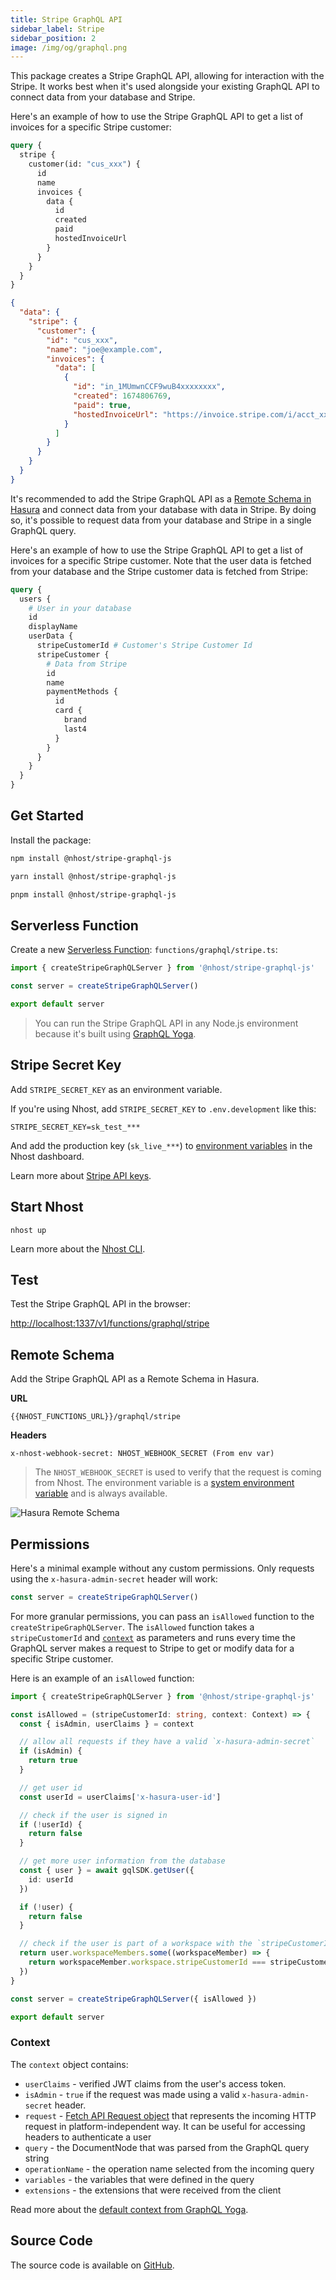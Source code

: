 ```yaml
---
title: Stripe GraphQL API
sidebar_label: Stripe
sidebar_position: 2
image: /img/og/graphql.png
---
```



This package creates a Stripe GraphQL API, allowing for interaction with the Stripe. It works best when it's used alongside your existing GraphQL API to connect data from your database and Stripe.

Here's an example of how to use the Stripe GraphQL API to get a list of invoices for a specific Stripe customer:

<Tabs >
  <TabItem value="request" label="Request" default>

```graphql
query {
  stripe {
    customer(id: "cus_xxx") {
      id
      name
      invoices {
        data {
          id
          created
          paid
          hostedInvoiceUrl
        }
      }
    }
  }
}
```

  </TabItem>
  <TabItem value="response" label="Response">

```json
{
  "data": {
    "stripe": {
      "customer": {
        "id": "cus_xxx",
        "name": "joe@example.com",
        "invoices": {
          "data": [
            {
              "id": "in_1MUmwnCCF9wuB4xxxxxxxx",
              "created": 1674806769,
              "paid": true,
              "hostedInvoiceUrl": "https://invoice.stripe.com/i/acct_xxxxxxx/test_YWNjdF8xS25xV1lDQ0Y5d3VCNGZYLF9ORkhWxxxxxxxxxxxx?s=ap"
            }
          ]
        }
      }
    }
  }
}
```

  </TabItem>
</Tabs>

It's recommended to add the Stripe GraphQL API as a [Remote Schema in Hasura](https://hasura.io/docs/latest/remote-schemas/index/) and connect data from your database with data in Stripe. By doing so, it's possible to request data from your database and Stripe in a single GraphQL query.

Here's an example of how to use the Stripe GraphQL API to get a list of invoices for a specific Stripe customer. Note that the user data is fetched from your database and the Stripe customer data is fetched from Stripe:

```graphql
query {
  users {
    # User in your database
    id
    displayName
    userData {
      stripeCustomerId # Customer's Stripe Customer Id
      stripeCustomer {
        # Data from Stripe
        id
        name
        paymentMethods {
          id
          card {
            brand
            last4
          }
        }
      }
    }
  }
}
```

## Get Started

Install the package:

<Tabs groupId="package-manager">
  <TabItem value="npm" label="npm" default>

```bash
npm install @nhost/stripe-graphql-js
```

  </TabItem>
  <TabItem value="yarn" label="Yarn">

```bash
yarn install @nhost/stripe-graphql-js
```

  </TabItem>
  <TabItem value="pnpm" label="pnpm">

```bash
pnpm install @nhost/stripe-graphql-js
```

  </TabItem>
</Tabs>

## Serverless Function

Create a new [Serverless Function](/serverless-functions): `functions/graphql/stripe.ts`:

```ts
import { createStripeGraphQLServer } from '@nhost/stripe-graphql-js'

const server = createStripeGraphQLServer()

export default server
```

> You can run the Stripe GraphQL API in any Node.js environment because it's built using [GraphQL Yoga](https://github.com/dotansimha/graphql-yoga).

## Stripe Secret Key

Add `STRIPE_SECRET_KEY` as an environment variable.

If you're using Nhost, add `STRIPE_SECRET_KEY` to `.env.development` like this:

```
STRIPE_SECRET_KEY=sk_test_***
```

And add the production key (`sk_live_***`) to [environment variables](/platform/environment-variables) in the Nhost dashboard.

Learn more about [Stripe API keys](https://stripe.com/docs/keys#obtain-api-keys).

## Start Nhost

```
nhost up
```

Learn more about the [Nhost CLI](/cli).

## Test

Test the Stripe GraphQL API in the browser:

[http://localhost:1337/v1/functions/graphql/stripe](http://localhost:1337/v1/functions/graphql/stripe)

## Remote Schema

Add the Stripe GraphQL API as a Remote Schema in Hasura.

**URL**

```
{{NHOST_FUNCTIONS_URL}}/graphql/stripe
```

**Headers**

```
x-nhost-webhook-secret: NHOST_WEBHOOK_SECRET (From env var)
```

> The `NHOST_WEBHOOK_SECRET` is used to verify that the request is coming from Nhost. The environment variable is a [system environment variable](/platform/environment-variables#system-environment-variables) and is always available.

![Hasura Remote Schema](/img/graphql/remote-schemas/stripe/remote-schema.png)

## Permissions

Here's a minimal example without any custom permissions. Only requests using the `x-hasura-admin-secret` header will work:

```js
const server = createStripeGraphQLServer()
```

For more granular permissions, you can pass an `isAllowed` function to the `createStripeGraphQLServer`. The `isAllowed` function takes a `stripeCustomerId` and [`context`](#context) as parameters and runs every time the GraphQL server makes a request to Stripe to get or modify data for a specific Stripe customer.

Here is an example of an `isAllowed` function:

```ts
import { createStripeGraphQLServer } from '@nhost/stripe-graphql-js'

const isAllowed = (stripeCustomerId: string, context: Context) => {
  const { isAdmin, userClaims } = context

  // allow all requests if they have a valid `x-hasura-admin-secret`
  if (isAdmin) {
    return true
  }

  // get user id
  const userId = userClaims['x-hasura-user-id']

  // check if the user is signed in
  if (!userId) {
    return false
  }

  // get more user information from the database
  const { user } = await gqlSDK.getUser({
    id: userId
  })

  if (!user) {
    return false
  }

  // check if the user is part of a workspace with the `stripeCustomerId`
  return user.workspaceMembers.some((workspaceMember) => {
    return workspaceMember.workspace.stripeCustomerId === stripeCustomerId
  })
}

const server = createStripeGraphQLServer({ isAllowed })

export default server
```

### Context

The `context` object contains:

- `userClaims` - verified JWT claims from the user's access token.
- `isAdmin` - `true` if the request was made using a valid `x-hasura-admin-secret` header.
- `request` - [Fetch API Request object](https://developer.mozilla.org/en-US/docs/Web/API/Request) that represents the incoming HTTP request in platform-independent way. It can be useful for accessing headers to authenticate a user
- `query` - the DocumentNode that was parsed from the GraphQL query string
- `operationName` - the operation name selected from the incoming query
- `variables` - the variables that were defined in the query
- `extensions` - the extensions that were received from the client

Read more about the [default context from GraphQL Yoga](https://www.the-guild.dev/graphql/yoga-server/docs/features/context#default-context).

## Source Code

The source code is available on [GitHub](https://github.com/nhost/nhost/tree/main/integrations/stripe-graphql-js).
